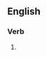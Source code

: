 ==English==

===Verb===
{{head|en|present participle}}

# {{present participle of|annihilate|lang=en|nocat=1}}